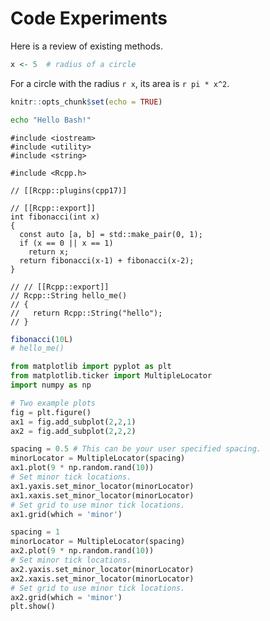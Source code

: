 # Code Experiments

Here is a review of existing methods.

```r
x <- 5  # radius of a circle
```

For a circle with the radius `r x`,
its area is `r pi * x^2`.


```r
knitr::opts_chunk$set(echo = TRUE)
```

```bash
echo "Hello Bash!"
```

```Rcpp

#include <iostream>
#include <utility>
#include <string>

#include <Rcpp.h>

// [[Rcpp::plugins(cpp17)]

// [[Rcpp::export]]
int fibonacci(int x)
{
  const auto [a, b] = std::make_pair(0, 1);
  if (x == 0 || x == 1)
    return x;
  return fibonacci(x-1) + fibonacci(x-2);
}

// // [[Rcpp::export]]
// Rcpp::String hello_me()
// {
//   return Rcpp::String("hello");
// }
```

```r
fibonacci(10L)
# hello_me()
```

```python
from matplotlib import pyplot as plt
from matplotlib.ticker import MultipleLocator
import numpy as np

# Two example plots
fig = plt.figure()
ax1 = fig.add_subplot(2,2,1)
ax2 = fig.add_subplot(2,2,2)

spacing = 0.5 # This can be your user specified spacing.
minorLocator = MultipleLocator(spacing)
ax1.plot(9 * np.random.rand(10))
# Set minor tick locations.
ax1.yaxis.set_minor_locator(minorLocator)
ax1.xaxis.set_minor_locator(minorLocator)
# Set grid to use minor tick locations.
ax1.grid(which = 'minor')

spacing = 1
minorLocator = MultipleLocator(spacing)
ax2.plot(9 * np.random.rand(10))
# Set minor tick locations.
ax2.yaxis.set_minor_locator(minorLocator)
ax2.xaxis.set_minor_locator(minorLocator)
# Set grid to use minor tick locations.
ax2.grid(which = 'minor')
plt.show()
```

